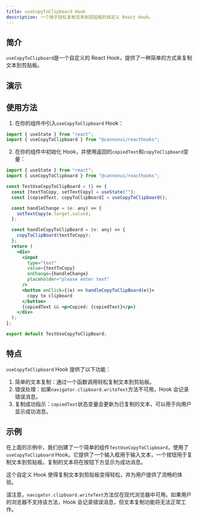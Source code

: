 ```yaml
---
title: useCopyToClipboard Hook
description: 一个用于轻松复制文本到剪贴板的自定义 React Hook。
---
```



## 简介

`useCopyToClipboard`是一个自定义的 React Hook，提供了一种简单的方式来复制文本到剪贴板。

## 演示

<div style="margin-top: 3%;">
  <UseCopyToClipboard client:visible />
</div>

## 使用方法

1. 在你的组件中引入`useCopyToClipboard` Hook：

```jsx
import { useState } from "react";
import { useCopyToClipboard } from "@cannonui/reacthooks";
```

2. 在你的组件中初始化 Hook，并使用返回的`copiedText`和`copyToClipboard`变量：

```jsx
import { useState } from "react";
import { useCopyToClipboard } from "@cannonui/reacthooks";

const TestUseCopyToClipBoard = () => {
  const [textToCopy, setTextCopy] = useState("");
  const [copiedText, copyToClipBoard] = useCopyToClipboard();

  const handleChange = (e: any) => {
    setTextCopy(e.target.value);
  };

  const handleCopyToClipBoard = (e: any) => {
    copyToClipBoard(textToCopy);
  };
  return (
    <div>
      <input
        type="text"
        value={textToCopy}
        onChange={handleChange}
        placeholder="please enter text"
      />
      <button onClick={(e) => handleCopyToClipBoard(e)}>
        copy to clipboard
      </button>
      {copiedText && <p>Copied: {copiedText}</p>}
    </div>
  );
};

export default TestUseCopyToClipBoard;
```

## 特点

`useCopyToClipboard` Hook 提供了以下功能：

1. 简单的文本复制：通过一个函数调用轻松复制文本到剪贴板。
2. 错误处理：如果`navigator.clipboard.writeText`方法不可用，Hook 会记录错误消息。
3. 复制成功指示：`copiedText`状态变量会更新为已复制的文本，可以用于向用户显示成功消息。

## 示例

在上面的示例中，我们创建了一个简单的组件`TestUseCopyToClipboard`，使用了`useCopyToClipboard` Hook。它提供了一个输入框用于输入文本，一个按钮用于复制文本到剪贴板。复制的文本将在按钮下方显示为成功消息。

这个自定义 Hook 使得复制文本到剪贴板变得轻松，并为用户提供了流畅的体验。

请注意，`navigator.clipboard.writeText`方法仅在现代浏览器中可用。如果用户的浏览器不支持该方法，Hook 会记录错误消息，但文本复制功能将无法正常工作。
